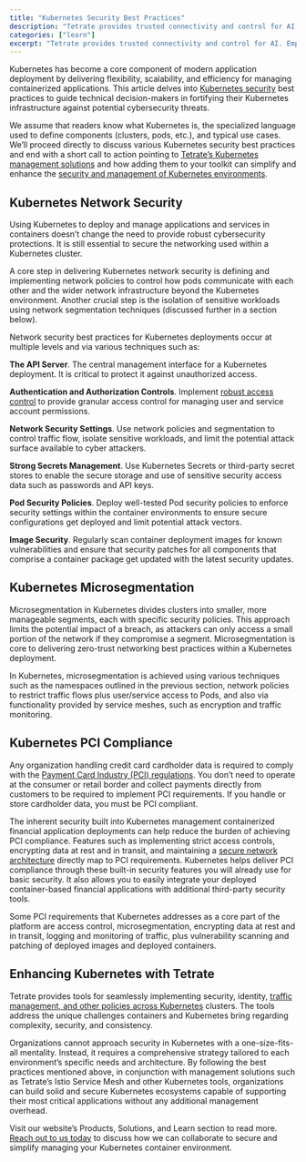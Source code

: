 ```yaml
---
title: "Kubernetes Security Best Practices"
description: "Tetrate provides trusted connectivity and control for AI. Empower developers while safeguarding the business. Built atop the proven Envoy proxy & Envoy AI Gateway."
categories: ["learn"]
excerpt: "Tetrate provides trusted connectivity and control for AI. Empower developers while safeguarding the business. Built atop the proven Envoy proxy & Envoy AI Gateway."
---
```


Kubernetes has become a core component of modern application deployment by delivering flexibility, scalability, and efficiency for managing containerized applications. This article delves into [Kubernetes security](/faq/what-is-kubernetes-security/) best practices to guide technical decision-makers in fortifying their Kubernetes infrastructure against potential cybersecurity threats. 

We assume that readers know what Kubernetes is, the specialized language used to define components (clusters, pods, etc.), and typical use cases. We’ll proceed directly to discuss various Kubernetes security best practices and end with a short call to action pointing to [Tetrate’s Kubernetes management solutions](/kubernetes-consulting-services/) and how adding them to your toolkit can simplify and enhance the [security and management of Kubernetes environments](/learn/kubernetes-security-architecture/).

## [](#kubernetes-network-security)Kubernetes Network Security

Using Kubernetes to deploy and manage applications and services in containers doesn’t change the need to provide robust cybersecurity protections. It is still essential to secure the networking used within a Kubernetes cluster.

A core step in delivering Kubernetes network security is defining and implementing network policies to control how pods communicate with each other and the wider network infrastructure beyond the Kubernetes environment. Another crucial step is the isolation of sensitive workloads using network segmentation techniques (discussed further in a section below). 

Network security best practices for Kubernetes deployments occur at multiple levels and via various techniques such as:

**The API Server**. The central management interface for a Kubernetes deployment. It is critical to protect it against unauthorized access.

**Authentication and Authorization Controls**. Implement [robust access control](/blog/rbac-vs-abac-vs-ngac/) to provide granular access control for managing user and service account permissions.

**Network Security Settings**. Use network policies and segmentation to control traffic flow, isolate sensitive workloads, and limit the potential attack surface available to cyber attackers.

**Strong Secrets Management**. Use Kubernetes Secrets or third-party secret stores to enable the secure storage and use of sensitive security access data such as passwords and API keys.

**Pod Security Policies**. Deploy well-tested Pod security policies to enforce security settings within the container environments to ensure secure configurations get deployed and limit potential attack vectors.

**Image Security**. Regularly scan container deployment images for known vulnerabilities and ensure that security patches for all components that comprise a container package get updated with the latest security updates.

## [](#kubernetes-microsegmentation)Kubernetes Microsegmentation

Microsegmentation in Kubernetes divides clusters into smaller, more manageable segments, each with specific security policies. This approach limits the potential impact of a breach, as attackers can only access a small portion of the network if they compromise a segment. Microsegmentation is core to delivering zero-trust networking best practices within a Kubernetes deployment.

In Kubernetes, microsegmentation is achieved using various techniques such as the namespaces outlined in the previous section, network policies to restrict traffic flows plus user/service access to Pods, and also via functionality provided by service meshes, such as encryption and traffic monitoring.

## [](#kubernetes-pci-compliance)Kubernetes PCI Compliance

Any organization handling credit card cardholder data is required to comply with the [Payment Card Industry (PCI) regulations](/resource/meeting-pci-compliance-standards/). You don’t need to operate at the consumer or retail border and collect payments directly from customers to be required to implement PCI requirements. If you handle or store cardholder data, you must be PCI compliant.

The inherent security built into Kubernetes management containerized financial application deployments can help reduce the burden of achieving PCI compliance. Features such as implementing strict access controls, encrypting data at rest and in transit, and maintaining a [secure network architecture](/learn/kubernetes-security-architecture/) directly map to PCI requirements. Kubernetes helps deliver PCI compliance through these built-in security features you will already use for basic security. It also allows you to easily integrate your deployed container-based financial applications with additional third-party security tools. 

Some PCI requirements that Kubernetes addresses as a core part of the platform are access control, microsegmentation, encrypting data at rest and in transit, logging and monitoring of traffic, plus vulnerability scanning and patching of deployed images and deployed containers.

## [](#enhancing-kubernetes-with-tetrate)Enhancing Kubernetes with Tetrate

Tetrate provides tools for seamlessly implementing security, identity, [traffic management, and other policies across Kubernetes](/manage-kubernetes-complexity/) clusters. The tools address the unique challenges containers and Kubernetes bring regarding complexity, security, and consistency.

Organizations cannot approach security in Kubernetes with a one-size-fits-all mentality. Instead, it requires a comprehensive strategy tailored to each environment’s specific needs and architecture. By following the best practices mentioned above, in conjunction with management solutions such as Tetrate’s Istio Service Mesh and other Kubernetes tools, organizations can build solid and secure Kubernetes ecosystems capable of supporting their most critical applications without any additional management overhead. 

Visit our website’s Products, Solutions, and Learn section to read more. [Reach out to us today](/contact-sales/) to discuss how we can collaborate to secure and simplify managing your Kubernetes container environment.